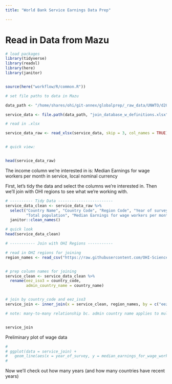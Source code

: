 ```yaml
---
title: "World Bank Service Earnings Data Prep"

---
```


# Read in Data from Mazu

```r
# load packages
library(tidyverse)
library(readxl)
library(here)
library(janitor)


source(here("workflow/R/common.R"))
```



```r
# set file paths to data in Mazu

data_path <- "/home/shares/ohi/git-annex/globalprep/_raw_data/UNWTO/d2024"

service_data <- file.path(data_path, "join_database_w_definitions.xlsx")

```



```r
# read in .xlsx

service_data_raw <- read_xlsx(service_data, skip = 3, col_names = TRUE)


# quick view:


head(service_data_raw)
```

The income column we're interested in is:
Median Earnings for wage workers per month in service, local nominal currency


First, let's tidy the data and select the columns we're interested in. Then we'll join with OHI regions to see what we're working with.

```r
# ---------- Tidy Data ------------------------
service_data_clean <- service_data_raw %>% 
  select("Country Name", "Country Code", "Region Code", "Year of survey", 
         "Total population", "Median Earnings for wage workers per month in service, local nominal currency") %>% 
  janitor::clean_names()

# quick look
head(service_data_clean)

# ----------- Join with OHI Regions -----------

# read in OHI regions for joining
region_names <- read_csv("https://raw.githubusercontent.com/OHI-Science/ohi-global/draft/eez/spatial/regions_list.csv")


# prep column names for joining
service_clean <- service_data_clean %>% 
  rename(eez_iso3 = country_code,
         admin_country_name = country_name)


# join by country_code and eez_iso3
service_join <- inner_join(x = service_clean, region_names, by = c("eez_iso3", "admin_country_name"))

# note: many-to-many relationship bc. admin country name applies to multiple regions from region_names -- would need to note this in analysis etc.


service_join
```

Preliminary plot of wage data

```r


# 
# ggplot(data = service_join) +
#   geom_line(aes(x = year_of_survey, y = median_earnings_for_wage_workers_per_month_in_service_local_nominal_currency)) +
#   
```


Now we'll check out how many years (and how many countries have recent years)


```r



```

